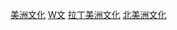 {{Commonscat|Culture of the Caribbean}}

[[Category:美洲文化|]]
[[Category:加勒比地區|W文]]
[[Category:拉丁美洲文化|]]
[[Category:北美洲文化|]]